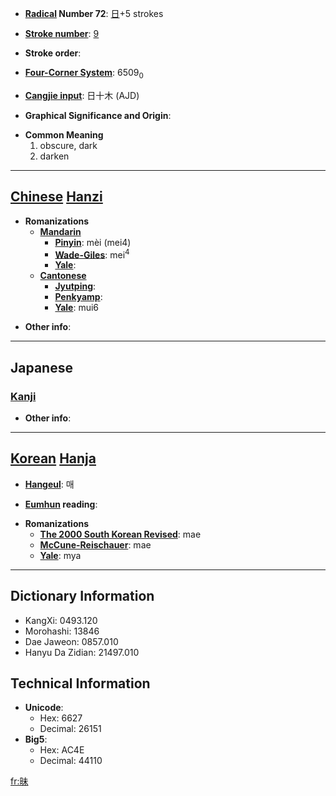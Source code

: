 * '''[[Wiktionary:Chinese radical index| Radical]] Number 72''': [[Wiktionary:Chinese radical index 日|日]]+5 strokes

* '''[[Wiktionary:Chinese total strokes index|Stroke number]]''': [[Wiktionary:Chinese total strokes index 9|9]]

* '''Stroke order''': 

* '''[[Wiktionary:Chinese four corner index|Four-Corner System]]''': 6509<sub>0</sub>

* '''[[Wiktionary:Chinese Cangjie index|Cangjie input]]''': 日十木 (AJD)

* '''Graphical Significance and Origin''': 

* '''Common Meaning'''
*#obscure, dark
*# darken


----

== [[Chinese]] [[Hanzi]] ==

* '''Romanizations'''
** '''[[Mandarin]]'''
*** '''[[Pinyin]]''': mèi (mei4)
*** '''[[Wade-Giles]]''': mei<sup>4</sup>
*** '''[[Yale]]''': 
** '''[[Cantonese]]'''
*** '''[[Jyutping]]''':
*** '''[[Penkyamp]]''': 
*** '''[[Yale]]''': mui6

* '''Other info''': 

----

==Japanese==
===[[Kanji]]===
{{kanji|on readings=[[まい]] (mai)
|kun readings=[[くらい]] (kurai)
}}

* '''Other info''':  

----

== [[Korean]] [[Hanja]] ==

* '''[[Hangeul]]''': 매

* '''[[Eumhun]] reading''': 

* '''Romanizations'''
** '''[[The 2000 South Korean Revised Romanization|The 2000 South Korean Revised]]''': mae
** '''[[McCune-Reischauer]]''': mae
** '''[[Yale]]''': mya

----

== Dictionary Information ==

* KangXi: 0493.120
* Morohashi: 13846
* Dae Jaweon: 0857.010
* Hanyu Da Zidian: 21497.010

== Technical Information ==

* '''Unicode''':
** Hex: 6627
** Decimal: 26151
* '''Big5''':
** Hex: AC4E
** Decimal: 44110

[[fr:昧]]